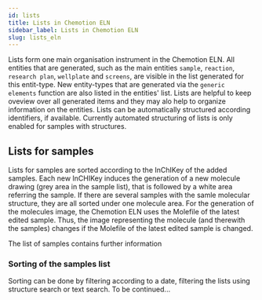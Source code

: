 ```yaml
---
id: lists
title: Lists in Chemotion ELN
sidebar_label: Lists in Chemotion ELN
slug: lists_eln
---
```


Lists form one main organisation instrument in the Chemotion ELN. All entities that are generated, such as the main entities `sample`, `reaction`, `research plan`, `wellplate` and `screens`, are visible in the list generated for this entit-type. 
New entity-types that are generated via the `generic elements` function are also listed in the entities' list. Lists are helpful to keep oveview over all generated items and they may alo help to organize information on the entities. Lists can be automatically structured according identifiers, if available. 
Currently automated structuring of lists is only enabled for samples with structures. 

## Lists for samples 

Lists for samples are sorted according to the InChIKey of the added samples. Each new InCHIKey induces the generation of a new molecule drawing (grey area in the sample list), that is followed by a white area referring the sample. If there are several samples with the samle molecular structure, they are all sorted under one molecule area. For the generation of the molecules image, the Chemotion ELN uses the Molefile of the latest edited sample. 
Thus, the image representing the molecule (and therewith the samples) changes if the Molefile of the latest edited sample is changed. 

The list of samples contains further information

### Sorting of the samples list

Sorting can be done by filtering according to a date, filtering the lists using structure search or text search. To be continued...